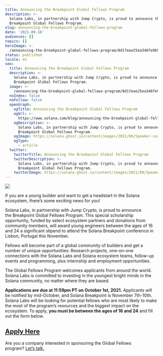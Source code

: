 ```yaml
---
title: Announcing the Breakpoint Global Fellows Program
description: >-
  Solana Labs, in partnership with Jump Crypto, is proud to announce the
  Breakpoint Global Fellows Program.
slug: announcing-the-breakpoint-global-fellows-program
date: '2021-09-16'
audiences: []
topics: []
heroImage: >-
  /announcing-the-breakpoint-global-fellows-program/8d17eae25ea346fe9b5241388fa2e12c.png
status: published
locale: en
seo:
  title: Announcing the Breakpoint Global Fellows Program
  description: >-
    Solana Labs, in partnership with Jump Crypto, is proud to announce the
    Breakpoint Global Fellows Program.
  image: >-
    /announcing-the-breakpoint-global-fellows-program/8d17eae25ea346fe9b5241388fa2e12c.png
  noIndex: false
  noFollow: false
  openGraph:
    ogTitle: Announcing the Breakpoint Global Fellows Program
    ogUrl: >-
      https://www.solana.com/blog/announcing-the-breakpoint-global-fellows-program
    ogDescription: >-
      Solana Labs, in partnership with Jump Crypto, is proud to announce the
      Breakpoint Global Fellows Program.
    ogImage: https://solana.ghost.io/content/images/2021/09/Speaker-card--B.png
    ogType:
      - article
  twitter:
    twitterTitle: Announcing the Breakpoint Global Fellows Program
    twitterDescription: >-
      Solana Labs, in partnership with Jump Crypto, is proud to announce the
      Breakpoint Global Fellows Program.
    twitterImage: https://solana.ghost.io/content/images/2021/09/Speaker-card--B.png
---
```


![](/announcing-the-breakpoint-global-fellows-program/image-1.jpg)

If you are a young builder and want to get a headstart in the Solana ecosystem, there’s some exciting news for you!

Solana Labs, in partnership with Jump Crypto, is proud to announce the Breakpoint Global Fellows Program. This special scholarship opportunity, funded by select ecosystem partners and donations from community members, will award young engineers between the ages of 16 and 24 a significant stipend to attend the Solana Breakpoint conference in Lisbon, Portugal this November.

  

Fellows will become part of a global community of builders and get a number of unique opportunities: Research projects, one-on-one connections with the Solana Labs and Solana ecosystem teams, follow-up events and programming, plus internship and employment opportunities.

The Global Fellows Program welcomes applicants from around the world. Solana Labs is committed to investing in the youngest bright minds in the Solana community, no matter where they are based.

**Applications are due at 11:59pm PT on October 1st, 2021.** Applicants will be notified by mid-October, and Solana Breakpoint is November 7th-10th. Solana Labs will be looking for potential fellows who are most likely to make the most of the program’s resources and the biggest impact on the ecosystem. To apply, **you must be between the ages of 16 and 24** and fill out the form below.

## [**Apply Here**](https://airtable.com/shreuMGGpIyTFD0wk?ref=solana.ghost.io)

Are you a company interested in sponsoring the Global Fellows program? [Let’s talk.](mailto:globalfellows@solana.com)
